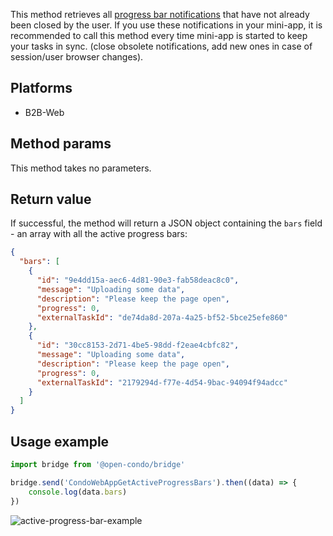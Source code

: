This method retrieves all [progress bar notifications](/docs/bridge/methods/notifications/show-progress-bar)
that have not already been closed by the user.
If you use these notifications in your mini-app, it is recommended to call this method every time mini-app is started to keep your tasks in sync.
(close obsolete notifications, add new ones in case of session/user browser changes).

## Platforms
- B2B-Web

## Method params

This method takes no parameters.

## Return value

If successful, the method will return a JSON object containing the `bars` field - an array with all the active progress bars:
```json
{
  "bars": [
    {
      "id": "9e4dd15a-aec6-4d81-90e3-fab58deac8c0",
      "message": "Uploading some data",
      "description": "Please keep the page open",
      "progress": 0,
      "externalTaskId": "de74da8d-207a-4a25-bf52-5bce25efe860"
    },
    {
      "id": "30cc8153-2d71-4be5-98dd-f2eae4cbfc82",
      "message": "Uploading some data",
      "description": "Please keep the page open",
      "progress": 0,
      "externalTaskId": "2179294d-f77e-4d54-9bac-94094f94adcc"
    }
  ]
}
```

## Usage example
```typescript jsx
import bridge from '@open-condo/bridge'

bridge.send('CondoWebAppGetActiveProgressBars').then((data) => {
    console.log(data.bars)
})
```

![active-progress-bar-example](/bridge/active-progress-bars.png)